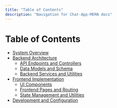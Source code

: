 ```yaml
---
title: "Table of Contents"
description: "Navigation for Chat-App-MERN docs"
---
```

# Table of Contents

   - [System Overview](./1_system-overview.mdx)
  - [Backend Architecture](./2_backend-architecture.mdx)
    - [API Endpoints and Controllers](./2.1_api-endpoints-and-controllers.mdx)
    - [Data Models and Schema](./2.2_data-models-and-schema.mdx)
    - [Backend Services and Utilities](./2.3_backend-services-and-utilities.mdx)
  - [Frontend Implementation](./3_frontend-implementation.mdx)
    - [UI Components](./3.1_ui-components.mdx)
    - [Frontend Pages and Routing](./3.2_frontend-pages-and-routing.mdx)
    - [State Management and Utilities](./3.3_state-management-and-utilities.mdx)
  - [Development and Configuration](./4_development-and-configuration.mdx)
